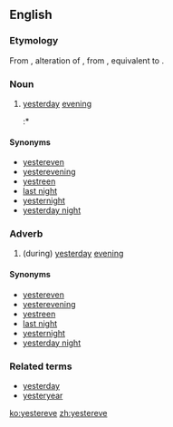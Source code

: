 ==English==

===Etymology===
From {{etyl|enm|en}}, alteration of {{m|enm|yestereven||last night, yesterday evening}}, from {{etyl|ang|en}} {{m|ang|ġiestranǣfen||yesterday evening}}, equivalent to {{prefix|yester|even|t2=evening|lang=en}}.

===Noun===
{{en-noun}}

# {{label|en|archaic}} [[yesterday]] [[evening]]
#:* {{quote-book
|year=1927
|year_published='''2008'''
|edition=HTML
|editor=
|author=Edgar Rice Burrows
|title=The Outlaw of Torn
|chapter=
|url=http://www.gutenberg.org/files/369/369-h/369-h.htm
|genre=
|publisher=The Gutenberg Project
|isbn=
|page=
|passage=Only '''yestereve''', you wot, one of Lord de Grey's men-at-arms came limping to us with the news of the awful carnage the foul fiend had wrought on his master's household.
}}

====Synonyms====
* [[yestereven]]
* [[yesterevening]]
* [[yestreen]]
* [[last night]]
* [[yesternight]]
* [[yesterday night]]

===Adverb===
{{en-adv|-}}

# (during) [[yesterday]] [[evening]]

====Synonyms====
* [[yestereven]]
* [[yesterevening]]
* [[yestreen]]
* [[last night]]
* [[yesternight]]
* [[yesterday night]]

===Related terms===
* [[yesterday]]
* [[yesteryear]]

[[ko:yestereve]]
[[zh:yestereve]]